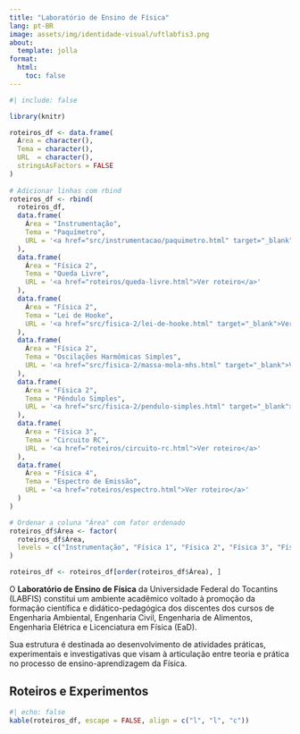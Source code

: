 ```yaml
---
title: "Laboratório de Ensino de Física"
lang: pt-BR
image: assets/img/identidade-visual/uftlabfis3.png
about: 
  template: jolla
format: 
  html: 
    toc: false
---
```


```r
#| include: false

library(knitr)

roteiros_df <- data.frame(
  Área = character(),
  Tema = character(),
  URL  = character(),
  stringsAsFactors = FALSE
)
  
# Adicionar linhas com rbind
roteiros_df <- rbind(
  roteiros_df,
  data.frame(
    Área = "Instrumentação",
    Tema = "Paquímetro",
    URL = '<a href="src/instrumentacao/paquimetro.html" target="_blank">Ver roteiro</a>'
  ),
  data.frame(
    Área = "Física 2",
    Tema = "Queda Livre",
    URL = '<a href="roteiros/queda-livre.html">Ver roteiro</a>'
  ),
  data.frame(
    Área = "Física 2",
    Tema = "Lei de Hooke",
    URL = '<a href="src/fisica-2/lei-de-hooke.html" target="_blank">Ver roteiro</a>'
  ),
  data.frame(
    Área = "Física 2",
    Tema = "Oscilações Harmômicas Simples",
    URL = '<a href="src/fisica-2/massa-mola-mhs.html" target="_blank">Ver roteiro</a>'
  ),
  data.frame(
    Área = "Física 2",
    Tema = "Pêndulo Simples",
    URL = '<a href="src/fisica-2/pendulo-simples.html" target="_blank">Ver roteiro</a>'
  ),
  data.frame(
    Área = "Física 3",
    Tema = "Circuito RC",
    URL = '<a href="roteiros/circuito-rc.html">Ver roteiro</a>'
  ),
  data.frame(
    Área = "Física 4",
    Tema = "Espectro de Emissão",
    URL = '<a href="roteiros/espectro.html">Ver roteiro</a>'
  )
)

# Ordenar a coluna "Área" com fator ordenado
roteiros_df$Área <- factor(
  roteiros_df$Área,
  levels = c("Instrumentação", "Física 1", "Física 2", "Física 3", "Física 4")
)

roteiros_df <- roteiros_df[order(roteiros_df$Área), ]
```



O **Laboratório de Ensino de Física** da Universidade Federal do Tocantins (LABFIS) constitui um ambiente acadêmico voltado à promoção da formação científica e didático-pedagógica dos discentes dos cursos de Engenharia Ambiental, Engenharia Civil, Engenharia de Alimentos, Engenharia Elétrica e Licenciatura em Física (EaD).

Sua estrutura é destinada ao desenvolvimento de atividades práticas, experimentais e investigativas que visam à articulação entre teoria e prática no processo de ensino-aprendizagem da Física. 


## Roteiros e Experimentos

```r
#| echo: false
kable(roteiros_df, escape = FALSE, align = c("l", "l", "c"))
```



